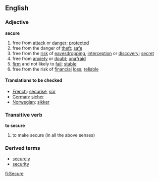 ==English==

===Adjective===
'''secure'''
# free from [[attack]] or [[danger]]; [[protected]]
# free from the danger of [[theft]]; [[safe]]
# free from the [[risk]] of [[eavesdropping]],  [[interception]] or [[discovery]]; [[secret]]
# free from [[anxiety]] or [[doubt]]; [[unafraid]]
# [[firm]] and not likely to [[fail]]; [[stable]]
# free from the risk of [[financial]] [[loss]]; [[reliable]]

{{checktrans}}
====Translations to be checked====
*[[French]]: [[sécurisé]], [[sûr]]
*[[German]]: [[sicher]]
*[[Norwegian]]: [[sikker]]

===Transitive verb===
'''to secure'''
# to make secure (in all the above senses)
===Derived terms===
*[[securely]]
*[[security]]

[[fi:Secure]]